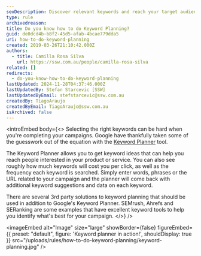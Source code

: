 ```yaml
---
seoDescription: Discover relevant keywords and reach your target audience with Google's Keyword Planner, a powerful tool that suggests ideas and provides cost-per-click estimates.
type: rule
archivedreason:
title: Do you know how to do Keyword Planning?
guid: de0dcd4b-b8f2-45d5-afab-4bcae779dda5
uri: how-to-do-keyword-planning
created: 2019-03-26T21:10:42.000Z
authors:
  - title: Camilla Rosa Silva
    url: https://ssw.com.au/people/camilla-rosa-silva
related: []
redirects:
  - do-you-know-how-to-do-keyword-planning
lastUpdated: 2024-11-28T04:37:46.000Z
lastUpdatedBy: Stefan Starcevic [SSW]
lastUpdatedByEmail: stefstarcevic@ssw.com.au
createdBy: TiagoAraujo
createdByEmail: TiagoAraujo@ssw.com.au
isArchived: false
---
```


<introEmbed
  body={<>
Selecting the right keywords can be hard when you're completing your campaigns. Google have thankfully taken some of the guesswork out of the equation with the [Keyword Planner](https://accounts.google.com/AccountChooser?service=adwords&continue=https://adwords.google.com/um/identity?authuser%3D0%26dst%3D/ko/KeywordPlanner/Home?__c%253D2391759060%2526__u%253D7273152930%2526authuser%253D0%2526__o%253Dcues%26frag%3Dsearch%26a%3D1&skipvpage=true) tool.

The Keyword Planner allows you to get keyword ideas that can help you reach people interested in your product or service. You can also see roughly how much keywords will cost you per click, as well as the frequency each keyword is searched. Simply enter words, phrases or the URL related to your campaign and the planner will come back with additional keyword suggestions and data on each keyword.

There are several 3rd party solutions to keyword planning that should be used in addition to Google's Keyword Planner. SEMrush, Ahrefs and SERanking are some examples that have excellent keyword tools to help you identify what's best for your campaign.
  </>}
/>

<imageEmbed
  alt="Image"
  size="large"
  showBorder={false}
  figureEmbed={{
    preset: "default",
    figure: 'Keyword planner in action!',
    shouldDisplay: true
  }}
  src="/uploads/rules/how-to-do-keyword-planning/keyword-planning.jpg"
/>
